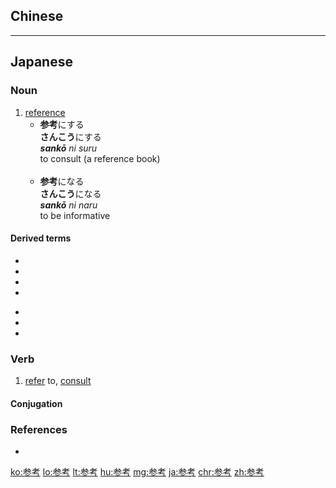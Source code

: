 ==Chinese==
{{zh-see|參考}}

----

==Japanese==
{{ja-kanjitab|さん|こう|yomi=on}}

===Noun===
{{ja-noun|さんこう}}

# [[reference]]
#* '''参考'''にする<br>'''さんこう'''にする<br>'' '''sankō''' ni suru''<br>to consult (a reference book)<br><br>
#* '''参考'''になる<br>'''さんこう'''になる<br>'' '''sankō''' ni naru''<br>to be informative

====Derived terms====
{{der-top}}
* {{l|ja|参考人}}
* {{l|ja|参考品}}
* {{l|ja|参考図書}}
* {{l|ja|参考文献}}
{{der-mid}}
* {{l|ja|参考書}}
* {{l|ja|参考書目}}
* {{l|ja|参考資料}}
{{der-bottom}}

===Verb===
{{ja-verb-suru|さんこう}}

# [[refer]] to, [[consult]]

====Conjugation====
{{ja-suru|さんこう}}

===References===
* {{R:OxfordJapanese}}

[[ko:参考]]
[[lo:参考]]
[[lt:参考]]
[[hu:参考]]
[[mg:参考]]
[[ja:参考]]
[[chr:参考]]
[[zh:参考]]